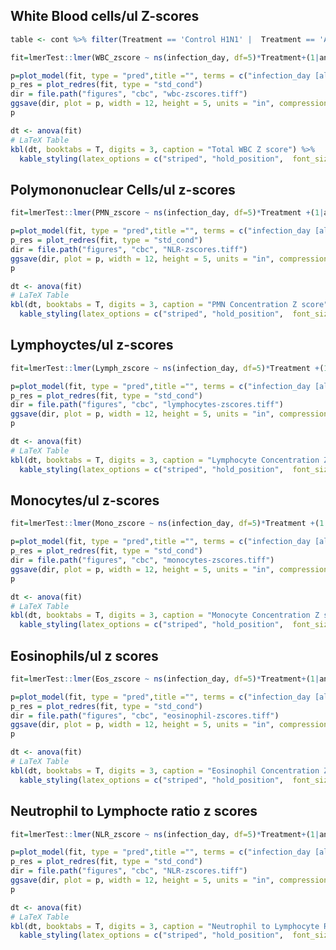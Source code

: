## White Blood cells/ul Z-scores

```r
table <- cont %>% filter(Treatment == 'Control H1N1' |  Treatment == 'Antibiotic H1N1')
```

```r
fit=lmerTest::lmer(WBC_zscore ~ ns(infection_day, df=5)*Treatment+(1|animal_number),data=table)
```

```r
p=plot_model(fit, type = "pred",title ="", terms = c("infection_day [all]", 'Treatment'), colors = c("darkred", "darkblue"), show.data=TRUE) + theme_classic() + theme(text = element_text(size=20))
p_res = plot_redres(fit, type = "std_cond")
dir = file.path("figures", "cbc", "wbc-zscores.tiff")
ggsave(dir, plot = p, width = 12, height = 5, units = "in", compression = "lzw")
p
```

```r
dt <- anova(fit)
# LaTeX Table
kbl(dt, booktabs = T, digits = 3, caption = "Total WBC Z score") %>%
  kable_styling(latex_options = c("striped", "hold_position",  font_size = 16, html_font = "arial"))
```

## Polymononuclear Cells/ul z-scores

```r
fit=lmerTest::lmer(PMN_zscore ~ ns(infection_day, df=5)*Treatment +(1|animal_number),data=table)
```

```r
p=plot_model(fit, type = "pred",title ="", terms = c("infection_day [all]", 'Treatment'), colors = c("darkred", "darkblue"), show.data=TRUE) + theme_classic() + theme(text = element_text(size=20))
p_res = plot_redres(fit, type = "std_cond")
dir = file.path("figures", "cbc", "NLR-zscores.tiff")
ggsave(dir, plot = p, width = 12, height = 5, units = "in", compression = "lzw")
p
```

```r
dt <- anova(fit)
# LaTeX Table
kbl(dt, booktabs = T, digits = 3, caption = "PMN Concentration Z score") %>%
  kable_styling(latex_options = c("striped", "hold_position",  font_size = 16, html_font = "arial"))
```

## Lymphoyctes/ul z-scores

```r
fit=lmerTest::lmer(Lymph_zscore ~ ns(infection_day, df=5)*Treatment +(1|animal_number),data=table )
```

```r
p=plot_model(fit, type = "pred",title ="", terms = c("infection_day [all]", 'Treatment'), colors = c("darkred", "darkblue"), show.data=TRUE) + theme_classic() + theme(text = element_text(size=20))
p_res = plot_redres(fit, type = "std_cond")
dir = file.path("figures", "cbc", "lymphocytes-zscores.tiff")
ggsave(dir, plot = p, width = 12, height = 5, units = "in", compression = "lzw")
p
```

```r
dt <- anova(fit)
# LaTeX Table
kbl(dt, booktabs = T, digits = 3, caption = "Lymphocyte Concentration Z score") %>%
  kable_styling(latex_options = c("striped", "hold_position",  font_size = 16, html_font = "arial"))
```

## Monocytes/ul z-scores

```r
fit=lmerTest::lmer(Mono_zscore ~ ns(infection_day, df=5)*Treatment +(1|animal_number),data=table)
```

```r
p=plot_model(fit, type = "pred",title ="", terms = c("infection_day [all]", 'Treatment'), colors = c("darkred", "darkblue"), show.data=TRUE) + theme_classic() + theme(text = element_text(size=20))
p_res = plot_redres(fit, type = "std_cond")
dir = file.path("figures", "cbc", "monocytes-zscores.tiff")
ggsave(dir, plot = p, width = 12, height = 5, units = "in", compression = "lzw")
p
```

```r
dt <- anova(fit)
# LaTeX Table
kbl(dt, booktabs = T, digits = 3, caption = "Monocyte Concentration Z score") %>%
  kable_styling(latex_options = c("striped", "hold_position",  font_size = 16, html_font = "arial"))
```

## Eosinophils/ul z scores

```r
fit=lmerTest::lmer(Eos_zscore ~ ns(infection_day, df=5)*Treatment+(1|animal_number),data=table)
```

```r
p=plot_model(fit, type = "pred",title ="", terms = c("infection_day [all]", 'Treatment'), colors = c("darkred", "darkblue"),  show.data=TRUE) + theme_classic() + theme(text = element_text(size=20))
p_res = plot_redres(fit, type = "std_cond")
dir = file.path("figures", "cbc", "eosinophil-zscores.tiff")
ggsave(dir, plot = p, width = 12, height = 5, units = "in", compression = "lzw")
p
```

```r
dt <- anova(fit)
# LaTeX Table
kbl(dt, booktabs = T, digits = 3, caption = "Eosinophil Concentration Z score") %>%
  kable_styling(latex_options = c("striped", "hold_position",  font_size = 16, html_font = "arial"))
```

## Neutrophil to Lymphocte ratio z scores

```r
fit=lmerTest::lmer(NLR_zscore ~ ns(infection_day, df=5)*Treatment+(1|animal_number),data=table)
```

```r
p=plot_model(fit, type = "pred",title ="", terms = c("infection_day [all]", 'Treatment'), colors = c("darkred", "darkblue"), show.data=TRUE) + theme_classic() + theme(text = element_text(size=20))
p_res = plot_redres(fit, type = "std_cond")
dir = file.path("figures", "cbc", "NLR-zscores.tiff")
ggsave(dir, plot = p, width = 12, height = 5, units = "in", compression = "lzw")
p
```

```r
dt <- anova(fit)
# LaTeX Table
kbl(dt, booktabs = T, digits = 3, caption = "Neutrophil to Lymphocyte Ratio Z score") %>%
  kable_styling(latex_options = c("striped", "hold_position",  font_size = 16, html_font = "arial"))
```
